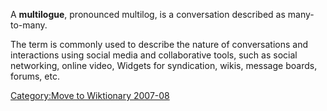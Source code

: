 [[Category:Move to Wiktionary 2007-08]]
A '''multilogue''', pronounced multilog, is a conversation described as many-to-many. 

The term is commonly used to describe the nature of conversations and interactions using social media and collaborative tools, such as social networking, online video, Widgets for syndication, wikis, message boards, forums, etc.